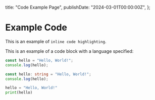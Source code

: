   title: "Code Example Page",
  publishDate: "2024-03-01T00:00:00Z",
};

# Example Code

This is an example of `inline code highlighting`.

This is an example of a code block with a language specified:

```javascript
const hello = "Hello, World!";
console.log(hello);
```

```typescript
const hello: string = "Hello, World!";
console.log(hello);
```

```python
hello = "Hello, World!"
print(hello)
```
